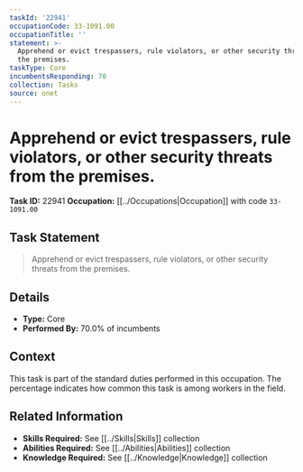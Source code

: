```yaml
---
taskId: '22941'
occupationCode: 33-1091.00
occupationTitle: ''
statement: >-
  Apprehend or evict trespassers, rule violators, or other security threats from
  the premises.
taskType: Core
incumbentsResponding: 70
collection: Tasks
source: onet
---
```

# Apprehend or evict trespassers, rule violators, or other security threats from the premises.

**Task ID:** 22941
**Occupation:** [[../Occupations|Occupation]] with code `33-1091.00`

## Task Statement

> Apprehend or evict trespassers, rule violators, or other security threats from the premises.

## Details

- **Type:** Core
- **Performed By:** 70.0% of incumbents

## Context

This task is part of the standard duties performed in this occupation. The percentage indicates how common this task is among workers in the field.

## Related Information

- **Skills Required:** See [[../Skills|Skills]] collection
- **Abilities Required:** See [[../Abilities|Abilities]] collection
- **Knowledge Required:** See [[../Knowledge|Knowledge]] collection
